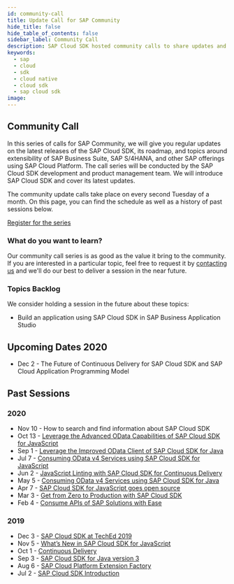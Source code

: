 ```yaml
---
id: community-call
title: Update Call for SAP Community
hide_title: false
hide_table_of_contents: false
sidebar_label: Community Call
description: SAP Cloud SDK hosted community calls to share updates and demonstrate best practices for developers.
keywords:
  - sap
  - cloud
  - sdk
  - cloud native
  - cloud sdk
  - sap cloud sdk
image:
---
```


## Community Call

In this series of calls for SAP Community, we will give you regular updates on the latest releases of the SAP Cloud SDK, its roadmap, and topics around extensibility of SAP Business Suite, SAP S/4HANA, and other SAP offerings using SAP Cloud Platform. The call series will be conducted by the SAP Cloud SDK development and product management team. We will introduce SAP Cloud SDK and cover its latest updates.

The community update calls take place on every second Tuesday of a month. On this page, you can find the schedule as well as a history of past sessions below.

[Register for the series](https://sap-se.zoom.us/webinar/register/WN_dBtYmF5IR7Gb8TMjHqEvhw)

### What do you want to learn?

Our community call series is as good as the value it bring to the community. If you are interested in a particular topic, feel free to request it by [contacting us](mailto:cloudsdk@sap.com) and we'll do our best to deliver a session in the near future.

### Topics Backlog

We consider holding a session in the future about these topics:

- Build an application using SAP Cloud SDK in SAP Business Application Studio

## Upcoming Dates 2020

- Dec 2 - The Future of Continuous Delivery for SAP Cloud SDK and SAP Cloud Application Programming Model

## Past Sessions

### 2020

- Nov 10 - How to search and find information about SAP Cloud SDK
- Oct 13 - [Leverage the Advanced OData Capabilities of SAP Cloud SDK for JavaScript](https://www.youtube.com/watch?v=B2UQWiZMGE8)
- Sep 1 - [Leverage the Improved OData Client of SAP Cloud SDK for Java](https://www.youtube.com/watch?v=kwmtWJoOtyk)
- Jul 7 - [Consuming OData v4 Services using SAP Cloud SDK for JavaScript](https://www.youtube.com/watch?v=O1jRbANWcrA)
- Jun 2 - [JavaScript Linting with SAP Cloud SDK for Continuous Delivery](https://www.youtube.com/watch?v=5VV7QnfHtWY)
- May 5 - [Consuming OData v4 Services using SAP Cloud SDK for Java](https://www.youtube.com/watch?v=p_JTapzii_I)
- Apr 7 - [SAP Cloud SDK for JavaScript goes open source](https://www.youtube.com/watch?v=nRWXlxgdnmk)
- Mar 3 - [Get from Zero to Production with SAP Cloud SDK](https://www.youtube.com/watch?v=f3XG4hFiWdM)
- Feb 4 - [Consume APIs of SAP Solutions with Ease](https://www.youtube.com/watch?v=RqdBKZBO76I)

### 2019

- Dec 3 - [SAP Cloud SDK at TechEd 2019](https://www.youtube.com/watch?v=TlNZy8-07ss&t=10s)
- Nov 5 - [What’s New in SAP Cloud SDK for JavaScript](https://www.youtube.com/watch?v=jv-bS9lK8zk)
- Oct 1 - [Continuous Delivery](https://www.youtube.com/watch?v=M2chjvlrsF8)
- Sep 3 - [SAP Cloud SDK for Java version 3](https://www.youtube.com/watch?v=l3P9-wqIhYA)
- Aug 6 - [SAP Cloud Platform Extension Factory](https://www.youtube.com/watch?v=aTuNXF-Alp4)
- Jul 2 - [SAP Cloud SDK Introduction](https://www.youtube.com/watch?v=jNovhlGzg78)
